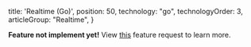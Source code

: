 
  title: 'Realtime (Go)',
  position: 50,
  technology: "go",
  technologyOrder: 3,
  articleGroup: "Realtime",
}

**Feature not implement yet!** View [this](https://github.com/prisma/prisma/issues/3068) feature request to learn more.
